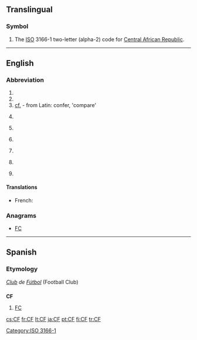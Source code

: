 ==Translingual==

===Symbol===
{{head|mul|symbol}}
# The [[ISO]] 3166-1 two-letter (alpha-2) code for [[Central African Republic]].

[[Category:ISO 3166-1]]
----
==English==
{{wikipedia}}

===Abbreviation===
{{en-abbreviation}}

# {{abbreviation of|Charlie Foxtrot}}
# {{abbreviation of|cluster fuck}}
# [[cf.]] - from Latin: confer, 'compare'
# {{context|baseball|lang=en}} {{abbreviation of|center field}}
# {{context|baseball|lang=en}} {{abbreviation of|center fielder}}
# {{context|Canada|military|lang=en}} {{abbreviation of|Canadian Forces}}
# {{context|computing|lang=en}} {{abbreviation of|w:.NET Compact Framework|.NET Compact Framework}}
# {{context|computing|lang=en}} {{abbreviation of|w:Collaborative filtering|Collaborative filtering}}
# {{context|finance|lang=en}} {{abbreviation of|cash flow}}

====Translations====
{{trans-top|Canadian Forces}}
* French: {{t+|fr|FC}}
{{trans-mid}}
{{trans-bottom}}

===Anagrams===
* [[FC#English|FC]]

----

==Spanish==

===Etymology===
''[[club|Club]] de [[fútbol|Fútbol]]'' (Football Club)

==={{abbreviation-old|es}}===
'''CF'''

# [[FC]] {{gloss|Football Club}}

[[cs:CF]]
[[fr:CF]]
[[lt:CF]]
[[ja:CF]]
[[pt:CF]]
[[fi:CF]]
[[tr:CF]]